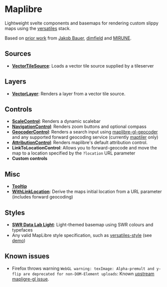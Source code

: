 
<Meta title="Maplibre" />

# Maplibre

Lightweight svelte components and basemaps for rendering custom slippy maps using the [versatiles](https://docs.versatiles.org/) stack.

Based on [prior work](https://github.com/SWRdata/frontend_svelte_p012_spritpreise/blob/main/src/lib/components/Map/Map.svelte) from [Jakob Bauer](https://github.com/AgricolaJKB), [dimfield](https://github.com/dimfeld/svelte-maplibre) and [MIRUNE](https://github.com/MIERUNE/svelte-maplibre-gl).

<Story of={MapStories.Default} />

## Sources

- **[VectorTileSource](?path=/docs/maplibre-source-vectortilesource--docs)**: Loads a vector tile source supplied by a tileserver

## Layers

- **[VectorLayer](?path=/docs/maplibre-layer-vectorlayer--docs)**: Renders a layer from a vector tile source.

## Controls

- **[ScaleControl](?path=/docs/map-control-scalecontrol--docs)**: Renders a dynamic scalebar
- **[NavigationControl](?path=/docs/map-control-navigationcontrol--docs)**: Renders zoom buttons and optional compass
- **[GeocoderControl](?path=/docs/map-control-geocodercontrol--docs)**: Renders a search input using [maplibre-gl-geocoder](https://github.com/maplibre/maplibre-gl-geocoder) and any supported forward geocoding service (currently [maptiler](https://www.maptiler.com/) only)
- **[AttributionControl](?path=/docs/map-control-attributioncontrol--docs)**: Renders maplibre's default attribution control.
- **LinkToLocationControl**: Allows you to forward-geocode and move the map to a location specified by the `?location` URL parameter
- **Custom controls**

## Misc

- **[Tooltip](?path=/docs/maplibre-tooltip--docs)**
- **[WithLinkLocation](?path=/docs/maplibre-extras-withlinklocation--docs)**: Derive the maps initial location from a URL parameter (includes forward geocoding)

## Styles

- **[SWR Data Lab Light](http://localhost:6006/?path=/docs/maplibre-style-swr-data-lab-light--docs)**: Light-themed basemap using SWR colours and typefaces
- Any valid MapLibre style specification, such as [versatiles-style](https://github.com/versatiles-org/versatiles-style) (see [demo](?path=/story/map-map--alternate-style))

## Known issues

- Firefox throws warning `WebGL warning: texImage: Alpha-premult and y-flip are deprecated for non-DOM-Element uploads`: Known [upstream mapligre-gl issue](https://github.com/maplibre/maplibre-gl-js/issues/2030).
